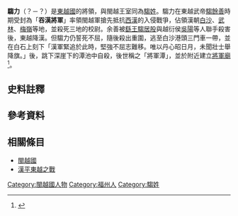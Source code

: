 {{noteTA
|1=zh-hans:余善; zh-hant:餘善;
}}
'''騶力'''（？－？）是[[閩越國|東越國]]的將領，與閩越王室同為[[騶姓|騶姓]]。騶力在東越武帝[[騶餘善|騶餘善]]時期受封為「'''吞漢將軍'''」率領閩越軍搶先抵抗[[西漢|西漢]]的入侵戰爭，佔領漢朝[[鄱陽縣|白沙]]、[[武林|武林]]、[[梅嶺|梅嶺]]等地，並殺死三地的校尉{{efn|《[[史記|史記]]》，〈東越列傳〉：「元鼎六年秋，餘善聞樓船請誅之，漢兵臨境，且往，乃遂反，發兵距漢道。號將軍騶力等為「吞漢將軍」，入白沙、武林、梅嶺，殺漢三校尉。」}}。余善被[[繇王|繇王]][[騶居股|騶居股]]與越衍侯[[吳陽_(閩越)|吳陽]]等人聯手殺害後，東越降漢。但騶力仍誓死不屈，隨後殺出重圍，逃至白沙港頭三門車一帶，並在白石上刻下「漢軍緊追於此時，堅強不屈志難移。唯以丹心昭日月，未聞壯士舉降旗。」後，跳下深崖下的潭池中自殺，後世稱之「將軍潭」，並於附近建立[[將軍廟|將軍廟]]<ref>{{Cite web |url=http://roll.sohu.com/20121016/n354925156.shtml |title=千年將軍碑雜草相伴 |accessdate=2014-05-05 |archive-date=2014-05-05 |archive-url=https://web.archive.org/web/20140505071910/http://roll.sohu.com/20121016/n354925156.shtml |dead-url=no }}</ref>。

== 史料註釋 ==
{{notelist|iger=}}

== 參考資料 ==
{{reflist}}

== 相關條目 ==
* [[閩越國|閩越國]]
* [[漢平東越之戰|漢平東越之戰]]
{{閩越國}}
[[Category:閩越國人物|Category:閩越國人物]]
[[Category:福州人|Category:福州人]]
[[Category:騶姓|Category:騶姓]]